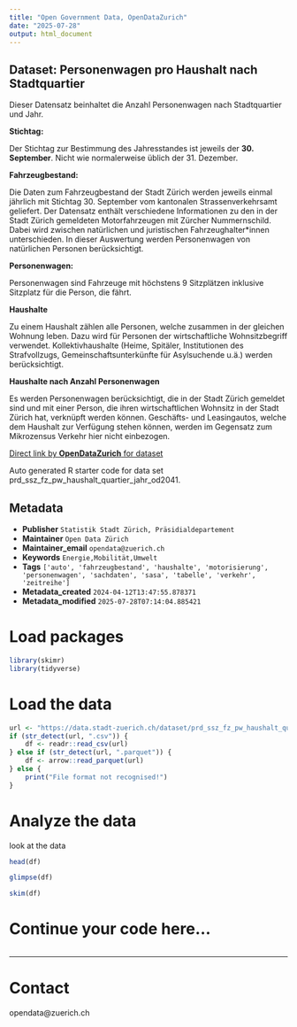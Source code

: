 ```yaml
---
title: "Open Government Data, OpenDataZurich"
date: "2025-07-28"
output: html_document
---
```


## Dataset: Personenwagen pro Haushalt nach Stadtquartier

Dieser Datensatz beinhaltet die Anzahl Personenwagen nach Stadtquartier und Jahr. 


**Stichtag:**

Der Stichtag zur Bestimmung des Jahresstandes ist jeweils der **30. September**. Nicht wie normalerweise üblich der 31. Dezember.


[]()

**Fahrzeugbestand:**

Die Daten zum Fahrzeugbestand der Stadt Zürich werden jeweils einmal jährlich mit Stichtag 30. September vom kantonalen Strassenverkehrsamt geliefert. Der Datensatz enthält verschiedene Informationen zu den in der Stadt Zürich gemeldeten Motorfahrzeugen mit Zürcher Nummernschild. Dabei wird zwischen natürlichen und juristischen Fahrzeughalter*innen unterschieden. In dieser Auswertung werden Personenwagen von natürlichen Personen berücksichtigt.

[]()

**Personenwagen:**

Personenwagen sind Fahrzeuge mit höchstens 9 Sitzplätzen inklusive Sitzplatz für die Person, die fährt.

[]()

**Haushalte**

Zu einem Haushalt zählen alle Personen, welche zusammen in der gleichen Wohnung leben. Dazu wird für Personen der wirtschaftliche Wohnsitzbegriff verwendet. Kollektivhaushalte (Heime, Spitäler, Institutionen des Strafvollzugs, Gemeinschaftsunterkünfte für Asylsuchende u.ä.) werden berücksichtigt.

[]()

**Haushalte nach Anzahl Personenwagen**

Es werden Personenwagen berücksichtigt, die in der Stadt Zürich gemeldet sind und mit einer Person, die ihren wirtschaftlichen Wohnsitz in der Stadt Zürich hat, verknüpft werden können. Geschäfts- und Leasingautos, welche dem Haushalt zur Verfügung stehen können, werden im Gegensatz zum Mikrozensus Verkehr hier nicht einbezogen.

[]()



[Direct link by **OpenDataZurich** for dataset](https://data.stadt-zuerich.ch/dataset/prd_ssz_fz_pw_haushalt_quartier_jahr_od2041)

Auto generated R starter code for data set prd_ssz_fz_pw_haushalt_quartier_jahr_od2041.

## Metadata

- **Publisher** `Statistik Stadt Zürich, Präsidialdepartement`
- **Maintainer** `Open Data Zürich`
- **Maintainer_email** `opendata@zuerich.ch`
- **Keywords** `Energie,Mobilität,Umwelt`
- **Tags** `['auto', 'fahrzeugbestand', 'haushalte', 'motorisierung', 'personenwagen', 'sachdaten', 'sasa', 'tabelle', 'verkehr', 'zeitreihe']`
- **Metadata_created** `2024-04-12T13:47:55.878371`
- **Metadata_modified** `2025-07-28T07:14:04.885421`


# Load packages

```r
library(skimr)
library(tidyverse)
```

# Load the data

```r
url <- "https://data.stadt-zuerich.ch/dataset/prd_ssz_fz_pw_haushalt_quartier_jahr_od2041/download/VER204OD2041.csv"
if (str_detect(url, ".csv")) {
    df <- readr::read_csv(url)
} else if (str_detect(url, ".parquet")) {
    df <- arrow::read_parquet(url)
} else {
    print("File format not recognised!")
}
```

# Analyze the data

look at the data
```r
head(df)
```

```r
glimpse(df)
```

```r
skim(df)
```

# Continue your code here...

```r

```

------------------------------------------------------------------------

# Contact

opendata@zuerich.ch
